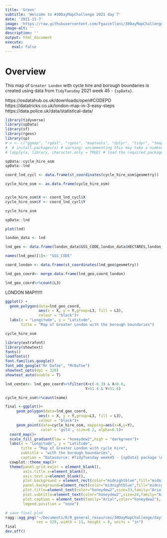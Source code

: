 ```yaml
---
title: 'Green'
subtitle: 'Welcome to #30DayMapChallenge 2021 day 7'
date: '2021-11-7'
image: 'https://raw.githubusercontent.com/Fgazzelloni/30DayMapChallenge/master/2021/day7_green/green.png'
image-alt: ''
description: ''
output: html_document
execute: 
   eval: false
---
```


# Overview


This map of `Greater London` with cycle hire and borough boundaries is created using data from `TidyTuesday` 2021 week 45 - `{spData}`.


https://osdatahub.os.uk/downloads/open#CODEPO
https://datatricks.co.uk/london-map-in-3-easy-steps
https://data.police.uk/data/statistical-data/

```r
library(tidyverse)
library(spData)
library(sf)
library(rgeos)
library(sp)
# x <- c("ggmap", "rgdal", "rgeos", "maptools", "dplyr", "tidyr", "tmap")
#  # install.packages(x) # warning: uncommenting this may take a number of minutes
# lapply(x, library, character.only = TRUE) # load the required packages
```

```r
spData::cycle_hire_osm
spData::lnd
```


```r
coord_lnd_cycl <- data.frame(st_coordinates(cycle_hire_osm$geometry))

cycle_hire_osm <- as.data.frame(cycle_hire_osm)


cycle_hire_osm$X <- coord_lnd_cycl$X
cycle_hire_osm$Y <- coord_lnd_cycl$Y
```

```r
cycle_hire_osm
```

```r
spData::lnd
```

```r
plot(lnd)
```

```r
london_data <- lnd

lnd_geo <- data.frame(london_data$GSS_CODE,london_data$HECTARES,london_data$geometry)

names(lnd_geo)[1]<- "GSS_CODE"

coord_london <- data.frame(st_coordinates(lnd_geo$geometry))

lnd_geo_coord<- merge.data.frame(lnd_geo,coord_london)
```

```r
lnd_geo_coord%>%count(L3)
```





LONDON MAP!!!!!!

```r
ggplot() +
  geom_polygon(data=lnd_geo_coord,
               aes(x = X, y = Y,group=L3, fill = L3), 
               colour = "black")+
  labs(x = "Longitude", y = "Latitude", 
       title = "Map of Greater London with the borough boundaries")
```


```r
cycle_hire_osm
```


```r
library(extrafont)
library(showtext)
fonts()
loadfonts()
font.families.google()
font_add_google("Mr Dafoe", "MrDafoe")
showtext_opts(dpi = 320)
showtext_auto(enable = T)
```




```r
lnd_center<- lnd_geo_coord%>%filter(X>c(-0.3) & X<0.0,
                                    Y>51.4 & Y<51.6)

cycle_hire_osm%>%count(name)

final <-ggplot()+
     geom_polygon(data=lnd_geo_coord,
               aes(x = X, y = Y,group=L3, fill = L3), 
               colour = "black")+
     geom_point(data=cycle_hire_osm, mapping=aes(x=X,y=Y),
                color = 'gold', size=0.2, alpha=0.5)+ 
  coord_map()+
  scale_fill_gradient(low = "honeydew2",high = "darkgreen")+
  labs(x = "Longitude", y = "Latitude", 
       title = "Map of Greater London with cycle hire",
       subtitle = "with the borough boundaries",
       caption = "Datasource: #TidyTuesday week45 - {spData} package \n Infographics: Federica Gazzelloni")+
  cowplot::theme_map()+
  theme(panel.grid.major = element_blank(),
        axis.title.x=element_blank(), 
        axis.text.y=element_blank(), 
        plot.background = element_rect(color="midnightblue",fill="midnightblue"),
        panel.background=element_rect(color="midnightblue",fill="midnightblue"),
        plot.title=element_text(color="honeydew2",size=33,family="Arial"),
        plot.subtitle=element_text(color="honeydew2",size=24,family="Arial"),
        plot.caption = element_text(family="Arial",color="honeydew2"),
        legend.position = "none")

```



```r
# save final plot
ragg::agg_png("~/Documents/R/R_general_resources/30DayMapChallenge/day7_green/green.png",
              res = 320, width = 11, height = 8, units = "in")
final
dev.off()
```



